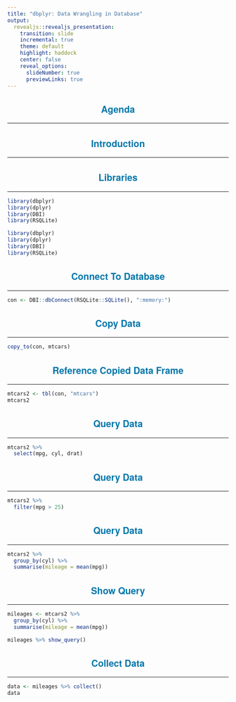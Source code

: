 ```yaml
---
title: "dbplyr: Data Wrangling in Database"
output: 
  revealjs::revealjs_presentation:
    transition: slide
    incremental: true
    theme: default
    highlight: haddock
    center: false
    reveal_options:
      slideNumber: true
      previewLinks: true
---
```


## Agenda

<style type="text/css">
  .reveal p {
    text-align: left;
    font-size: 20px;
  }
  .reveal body:after {
    content: url(handshake.png);
    position: fixed;
    bottom: 3.5em;
    left: 3.5em;
    box-shadow: 5px 5px 10px #000; 
  }
  .reveal hr {
    border-color: #0077aa;
  }
  .reveal h1, h2, h3, h4, h5, h6 {
    text-transform: capitalize;
    text-align: center;
    color: #0077aa;
    font-family: 'Helvetica Neue';
  }

  .reveal h2 {
    font-size: 22px;
    color: #0077aa;
  }
  .reveal ul {
    display: block;
  }
  .reveal ul li {
    color: #3c3c3c; 
    /* set color of list item text */
    list-style: none; 
    font-size: 20px;
  }

  .reveal ul li::before {
      color: #006b6e;  
      /* color of bullet or square */
      content: "\2022"; 
      /* Unicode of character to precede the list item */
      font-size: 1em; 
      /* em or %*/ 
      padding-right: 1.1225em; 
      /* use em*/
      position: relative;
      top: 0em; 
      /* use em or % */
  }
  .reveal ul {
    line-height:150%
  }
  .reveal .fragment {
    font-size: 20px;
  }
  .reveal ol {
    display: block;
  }
</style>


<hr>

## Introduction

<hr>

## Libraries

<hr>

```r
library(dbplyr)
library(dplyr)
library(DBI)
library(RSQLite)
```


```r
library(dbplyr)
library(dplyr)
library(DBI)
library(RSQLite)
```

## Connect to Database

<hr>

```r
con <- DBI::dbConnect(RSQLite::SQLite(), ":memory:")
```

## Copy Data

<hr>

```r
copy_to(con, mtcars)
```

## reference copied data frame

<hr>

```r
mtcars2 <- tbl(con, "mtcars")
mtcars2
```

## query data

<hr>

```r
mtcars2 %>%
  select(mpg, cyl, drat)
```

## query data

<hr>

```r
mtcars2 %>%
  filter(mpg > 25)
```

## query data

<hr>

```r
mtcars2 %>%
  group_by(cyl) %>%
  summarise(mileage = mean(mpg))
```

## show query

<hr>

```r
mileages <- mtcars2 %>%
  group_by(cyl) %>%
  summarise(mileage = mean(mpg))

mileages %>% show_query()
```

## Collect Data

<hr>

```r
data <- mileages %>% collect()
data
```

## {data-background="thankyou.png"}

<!-- To do: -->
<!--   - add intro slide -->
<!--   - add agenda -->
<!--   - add introduction -->
<!--   - list important functions -->